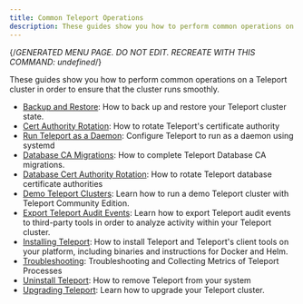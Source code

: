 ```yaml
---
title: Common Teleport Operations
description: These guides show you how to perform common operations on a Teleport cluster in order to ensure that the cluster runs smoothly.
---
```


{/*GENERATED MENU PAGE. DO NOT EDIT. RECREATE WITH THIS COMMAND:
undefined*/}

These guides show you how to perform common operations on a Teleport cluster in order to ensure that the cluster runs smoothly.

- [Backup and Restore](operations/backup-restore.mdx): How to back up and restore your Teleport cluster state.
- [Cert Authority Rotation](operations/ca-rotation.mdx): How to rotate Teleport's certificate authority
- [Run Teleport as a Daemon](operations/daemon.mdx): Configure Teleport to run as a daemon using systemd
- [Database CA Migrations](operations/db-ca-migrations.mdx): How to complete Teleport Database CA migrations.
- [Database Cert Authority Rotation](operations/db-ca-rotation.mdx): How to rotate Teleport database certificate authorities
- [Demo Teleport Clusters](operations/demos.mdx): Learn how to run a demo Teleport cluster with Teleport Community Edition.
- [Export Teleport Audit Events](operations/export-audit-events.mdx): Learn how to export Teleport audit events to third-party tools in order to analyze activity within your Teleport cluster.
- [Installing Teleport](operations/install-teleport.mdx): How to install Teleport and Teleport's client tools on your platform, including binaries and instructions for Docker and Helm.
- [Troubleshooting](operations/troubleshooting.mdx): Troubleshooting and Collecting Metrics of Teleport Processes
- [Uninstall Teleport](operations/uninstall-teleport.mdx): How to remove Teleport from your system
- [Upgrading Teleport](operations/upgrading.mdx): Learn how to upgrade your Teleport cluster.
